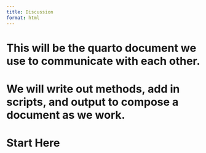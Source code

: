 ```yaml
---
title: Discussion
format: html
---
```



# This will be the quarto document we use to communicate with each other. 
# We will write out methods, add in scripts, and output to compose a document as we work. 

# Start Here
